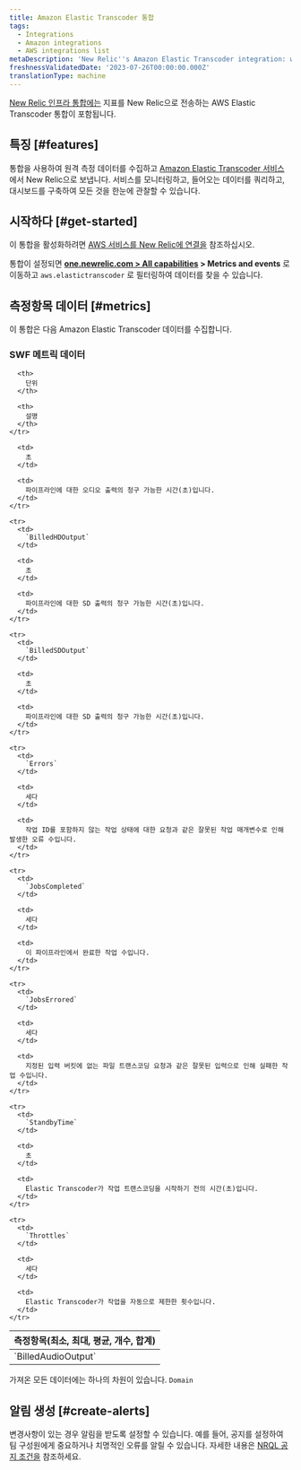 ```yaml
---
title: Amazon Elastic Transcoder 통합
tags:
  - Integrations
  - Amazon integrations
  - AWS integrations list
metaDescription: 'New Relic''s Amazon Elastic Transcoder integration: what data it reports and how to enable it.'
freshnessValidatedDate: '2023-07-26T00:00:00.000Z'
translationType: machine
---
```


[New Relic 인프라 통합에는](/docs/infrastructure/integrations-getting-started/getting-started/introduction-infrastructure-integrations) 지표를 New Relic으로 전송하는 AWS Elastic Transcoder 통합이 포함됩니다.

## 특징 [#features]

통합을 사용하여 원격 측정 데이터를 수집하고 [Amazon Elastic Transcoder 서비스](https://aws.amazon.com/elastictranscoder/) 에서 New Relic으로 보냅니다. 서비스를 모니터링하고, 들어오는 데이터를 쿼리하고, 대시보드를 구축하여 모든 것을 한눈에 관찰할 수 있습니다.

## 시작하다 [#get-started]

이 통합을 활성화하려면 [AWS 서비스를 New Relic에 연결을](/docs/infrastructure/amazon-integrations/connect/aws-metric-stream-setup) 참조하십시오.

통합이 설정되면 <DNT>**[one.newrelic.com > All capabilities](https://one.newrelic.com/all-capabilities) > Metrics and events**</DNT> 로 이동하고 `aws.elastictranscoder` 로 필터링하여 데이터를 찾을 수 있습니다.

## 측정항목 데이터 [#metrics]

이 통합은 다음 Amazon Elastic Transcoder 데이터를 수집합니다.

### SWF 메트릭 데이터

<table>
  <thead>
    <tr>
      <th style={{ width: "220px" }}>
        측정항목(최소, 최대, 평균, 개수, 합계)
      </th>

      <th>
        단위
      </th>

      <th>
        설명
      </th>
    </tr>
  </thead>

  <tbody>
    <tr>
      <td>
        `BilledAudioOutput`
      </td>

      <td>
        초
      </td>

      <td>
        파이프라인에 대한 오디오 출력의 청구 가능한 시간(초)입니다.
      </td>
    </tr>

    <tr>
      <td>
        `BilledHDOutput`
      </td>

      <td>
        초
      </td>

      <td>
        파이프라인에 대한 SD 출력의 청구 가능한 시간(초)입니다.
      </td>
    </tr>

    <tr>
      <td>
        `BilledSDOutput`
      </td>

      <td>
        초
      </td>

      <td>
        파이프라인에 대한 SD 출력의 청구 가능한 시간(초)입니다.
      </td>
    </tr>

    <tr>
      <td>
        `Errors`
      </td>

      <td>
        세다
      </td>

      <td>
        작업 ID를 포함하지 않는 작업 상태에 대한 요청과 같은 잘못된 작업 매개변수로 인해 발생한 오류 수입니다.
      </td>
    </tr>

    <tr>
      <td>
        `JobsCompleted`
      </td>

      <td>
        세다
      </td>

      <td>
        이 파이프라인에서 완료한 작업 수입니다.
      </td>
    </tr>

    <tr>
      <td>
        `JobsErrored`
      </td>

      <td>
        세다
      </td>

      <td>
        지정된 입력 버킷에 없는 파일 트랜스코딩 요청과 같은 잘못된 입력으로 인해 실패한 작업 수입니다.
      </td>
    </tr>

    <tr>
      <td>
        `StandbyTime`
      </td>

      <td>
        초
      </td>

      <td>
        Elastic Transcoder가 작업 트랜스코딩을 시작하기 전의 시간(초)입니다.
      </td>
    </tr>

    <tr>
      <td>
        `Throttles`
      </td>

      <td>
        세다
      </td>

      <td>
        Elastic Transcoder가 작업을 자동으로 제한한 횟수입니다.
      </td>
    </tr>
  </tbody>
</table>

가져온 모든 데이터에는 하나의 차원이 있습니다. `Domain`

## 알림 생성 [#create-alerts]

변경사항이 있는 경우 알림을 받도록 <InlinePopover type="alerts"/>설정할 수 있습니다. 예를 들어, 공지를 설정하여 팀 구성원에게 중요하거나 치명적인 오류를 알릴 수 있습니다. 자세한 내용은 [NRQL 공지 조건을](/docs/alerts-applied-intelligence/new-relic-alerts/get-started/your-first-nrql-condition) 참조하세요.
